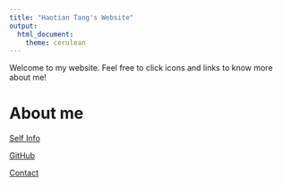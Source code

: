 ```yaml
---
title: "Haotian Tang's Website"
output: 
  html_document:
    theme: cerulean
---
```


Welcome to my website. Feel free to click icons and links to know more about me!

# About me

[Self Info](Self_Info.html)

[GitHub](https://github.com/Haotian-Tang)

[Contact](contact.html)





